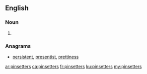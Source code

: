 ==English==

===Noun===
{{head|en|plural}}

# {{plural of|pinsetter|lang=en}}

===Anagrams===
* [[persistent#English|persistent]], [[presentist#English|presentist]], [[prettiness#English|prettiness]]

[[ar:pinsetters]]
[[ca:pinsetters]]
[[fr:pinsetters]]
[[ku:pinsetters]]
[[my:pinsetters]]